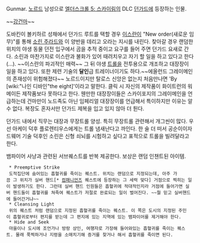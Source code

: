 Gunmar. [[노르드]] 남성으로 [[엘더스크롤 5: 스카이림]]의 DLC [[던가드]]에 등장하는 인물.

~~[[강건마]]~~

도바킨이 볼키하르 성채에서 던가드 루트를 택할 경우 [[이스란]]이 "New order(새로운 임무)"를 통해 [[소린 주라드]]와 이 양반을 데리고 오라는 지시를 내린다. 찾아갈 경우 랜덤한 위치의 야생 동물 던전 입구에서 곰을 추적 중이고 요구를 들어 주면 던가드 요새로 간다. 소린과 마찬가지로 이스란과 불화가 있어 때려치우고 자기 할 일을 하고 있다고 한다(...). ~~이스란의 파괴적인 매력~~  그 뒤 야생 [[트롤]]을 전투용으로 개조하고 대장장이 일을 하고 있다. 또한 제련 기술의 '''달인'''급 트레이너이기도 하다.~~에올런드 그레이메인의 존재성이 위험해졌다~~
노르드이지만 탈로스 신앙은 없는지 처음만나면 'By [wiki:"나인 디바인"the eight]'이라고 말한다. 클릭 시 자신의 제작품이 화이트런의 워메이든 제작품보다 못하다고 한다. 웬만한 대장장이들은 스카이포지의 그레이메인을 언급하는데 건마만이 노드족도 아닌 임페리얼 대장장이를 언급해서 특이하지만 이유는 알 수 없다. 복장도 혼자서만 던가드 제복을 입고 있지 않아 더 튄다.

던가드 내에서 직무는 대장과 무장트롤 양성. 특히 무장트롤 관련해서 개그씬이 많다. 우선 아케이 덕후 플로렌티우스에게는 트롤 냄새난다고 까인다. 한 술 더 떠서 공순이이자 드웨머 기술 덕후인 소린은 신형 쇠뇌를 시험하고 싶다고 표적으로 트롤을 빌려달라고 한다.

뱀파이어 사냥과 관련된 서브퀘스트를 반복 제공한다. 보상은 랜덤 인챈트된 아이템.

  * Preemptive Strike
  도적집단에 숨어있는 흡혈귀를 죽이는 퀘스트. 위치는 랜덤으로 지정되는데, 아주 가끔 그 위치가 실버 핸드[* [[컴패니언즈]] 퀘스트에 등장하는 그 세력 맞다] 거점으로 찍히는 일이 발생하기도 한다. 그런데 실버 핸드 인원들은 흡혈귀에 적대적인지라 거점에 들어가면 실버 핸드들이 흡혈귀를 쳐죽여 퀘스트가 저절로 완료되는 일이 벌어진다. ~~뭘 믿고 실버핸드에 들어간거냐~~
  * Cleansing Light
  위의 퀘스트 처럼 랜덤으로 지정된 흡혈귀를 죽이는 퀘스트. 이 쪽은 도시의 지정된 주민이 흡혈귀로부터 편지를 받는데 그 편지에 있는 지역에 있는 뱀파이어를 제거해야 한다.
  * Hide and Seek
  마을이나 도시에 조언가나 방랑 상인, 여행자로 가장해 들어와있는 흡혈귀를 죽이는 퀘스트. 몰래 푹찍하거나 지령을 소매치기해 증거를 찾거나 해서 흡혈귀를 죽이면 된다.
